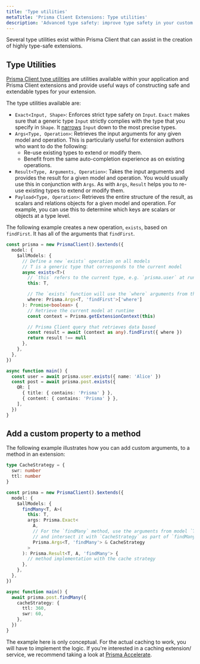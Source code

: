 ```yaml
---
title: 'Type utilities'
metaTitle: 'Prisma Client Extensions: Type utilities'
description: 'Advanced type safety: improve type safety in your custom model methods'
---
```

<head>
    <title>{frontMatter.metaTitle}</title>
</head>

<TopBlock>

Several type utilities exist within Prisma Client that can assist in the creation of highly type-safe extensions.

</TopBlock>

## Type Utilities

[Prisma Client type utilities](/orm/prisma-client/type-safety) are utilities available within your application and Prisma Client extensions and provide useful ways of constructing safe and extendable types for your extension.

The type utilities available are:

- `Exact<Input, Shape>`: Enforces strict type safety on `Input`. `Exact` makes sure that a generic type `Input` strictly complies with the type that you specify in `Shape`. It [narrows](https://www.typescriptlang.org/docs/handbook/2/narrowing.html) `Input` down to the most precise types.
- `Args<Type, Operation>`: Retrieves the input arguments for any given model and operation. This is particularly useful for extension authors who want to do the following:
  - Re-use existing types to extend or modify them.
  - Benefit from the same auto-completion experience as on existing operations.
- `Result<Type, Arguments, Operation>`: Takes the input arguments and provides the result for a given model and operation. You would usually use this in conjunction with `Args`. As with `Args`, `Result` helps you to re-use existing types to extend or modify them.
- `Payload<Type, Operation>`: Retrieves the entire structure of the result, as scalars and relations objects for a given model and operation. For example, you can use this to determine which keys are scalars or objects at a type level.

The following example creates a new operation, `exists`, based on `findFirst`. It has all of the arguments that `findFirst`.

```ts
const prisma = new PrismaClient().$extends({
  model: {
    $allModels: {
      // Define a new `exists` operation on all models
      // T is a generic type that corresponds to the current model
      async exists<T>(
        // `this` refers to the current type, e.g. `prisma.user` at runtime
        this: T,

        // The `exists` function will use the `where` arguments from the current model, `T`, and the `findFirst` operation
        where: Prisma.Args<T, 'findFirst'>['where']
      ): Promise<boolean> {
        // Retrieve the current model at runtime
        const context = Prisma.getExtensionContext(this)

        // Prisma Client query that retrieves data based
        const result = await (context as any).findFirst({ where })
        return result !== null
      },
    },
  },
})

async function main() {
  const user = await prisma.user.exists({ name: 'Alice' })
  const post = await prisma.post.exists({
    OR: [
      { title: { contains: 'Prisma' } },
      { content: { contains: 'Prisma' } },
    ],
  })
}
```

## Add a custom property to a method

The following example illustrates how you can add custom arguments, to a method in an extension:

```ts highlight=16
type CacheStrategy = {
  swr: number
  ttl: number
}

const prisma = new PrismaClient().$extends({
  model: {
    $allModels: {
      findMany<T, A>(
        this: T,
        args: Prisma.Exact<
          A,
          // For the `findMany` method, use the arguments from model `T` and the `findMany` method
          // and intersect it with `CacheStrategy` as part of `findMany` arguments
          Prisma.Args<T, 'findMany'> & CacheStrategy
        >
      ): Prisma.Result<T, A, 'findMany'> {
        // method implementation with the cache strategy
      },
    },
  },
})

async function main() {
  await prisma.post.findMany({
    cacheStrategy: {
      ttl: 360,
      swr: 60,
    },
  })
}
```

The example here is only conceptual. For the actual caching to work, you will have to implement the logic. If you're interested in a caching extension/ service, we recommend taking a look at [Prisma Accelerate](https://www.prisma.io/data-platform/accelerate).
